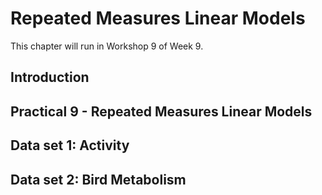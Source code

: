 # Repeated Measures Linear Models 

This chapter will run in Workshop 9 of Week 9.

## Introduction

## Practical 9 - Repeated Measures Linear Models

## Data set 1: Activity

## Data set 2: Bird Metabolism 